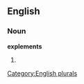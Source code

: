 ==English==

===Noun===
'''explements'''

# {{plural of|[[explement]]}}

[[Category:English plurals]]